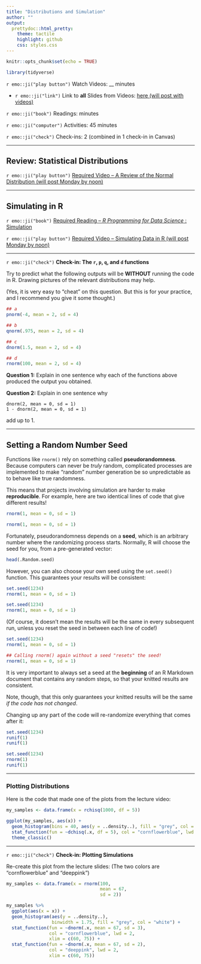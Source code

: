 ```yaml
---
title: "Distributions and Simulation"
author: ""
output:
  prettydoc::html_pretty:
    theme: tactile
    highlight: github
    css: styles.css
---
```


```r
knitr::opts_chunk$set(echo = TRUE)

library(tidyverse)
```

`r emo::ji("play button")` Watch Videos: __ minutes
  
  * `r emo::ji("link")` Link to **all** Slides from Videos: [here (will post with videos)]()

`r emo::ji("book")` Readings:  minutes   

`r emo::ji("computer")` Activities: 45 minutes  
  
`r emo::ji("check")` Check-ins: 2 (combined in 1 check-in in Canvas)

---

## Review: Statistical Distributions

`r emo::ji("play button")` [Required Video -- A Review of the Normal Distribution (will post Monday by noon)]()

---

## Simulating in R

`r emo::ji("book")` [Required Reading -- _R Programming for Data Science_ : Simulation](https://bookdown.org/rdpeng/rprogdatascience/simulation.html)

`r emo::ji("play button")` [Required Video -- Simulating Data in R (will post Monday by noon)]()

---

`r emo::ji("check")` **Check-in: The `r`, `p`, `q`, and `d` functions**

Try to predict what the following outputs will be **WITHOUT** running the code
in R.  Drawing pictures of the relevant distributions may help.

(Yes, it is very easy to "cheat" on this question. But this is for your
practice, and I recommend you give it some thought.)

```r
## a
pnorm(-4, mean = 2, sd = 4)

## b
qnorm(.975, mean = 2, sd = 4)

## c
dnorm(1.5, mean = 2, sd = 4)

## d
rnorm(100, mean = 2, sd = 4)
```

**Question 1:** Explain in one sentence why each of the functions above produced the output you obtained. 

**Question 2:** Explain in one sentence why

```
dnorm(2, mean = 0, sd = 1)
1 - dnorm(2, mean = 0, sd = 1)
```
add up to 1.

---


## Setting a Random Number Seed

Functions like `rnorm()` rely on something called **pseudorandomness**.
Because computers can never be *truly* random, complicated processes are
implemented to make "random" number generation be so unpredictable as to behave
like true randomness.

This means that projects involving simulation are harder to make
**reproducible**. For example, here are two identical lines of code that give
different results!

```r
rnorm(1, mean = 0, sd = 1)
```


```r
rnorm(1, mean = 0, sd = 1)
```


Fortunately, pseudorandomness depends on a **seed**, which is an arbitrary
number where the randomizing process starts.  Normally, R will choose the seed
for you, from a pre-generated vector:

```r
head(.Random.seed)
```

However, you can also choose your own seed using the `set.seed()` function. This
guarantees your results will be consistent:

```r
set.seed(1234)
rnorm(1, mean = 0, sd = 1)
```


```r
set.seed(1234)
rnorm(1, mean = 0, sd = 1)
```

(Of course, it doesn't mean the results will be the same in every subsequent
run, unless you reset the seed in between each line of code!)

```r
set.seed(1234)
rnorm(1, mean = 0, sd = 1)

## Calling rnorm() again without a seed "resets" the seed! 
rnorm(1, mean = 0, sd = 1)
```

It is very important to always set a seed at the **beginning** of an R Markdown
document that contains any random steps, so that your knitted results are
consistent.

Note, though, that this only guarantees your knitted results will be the same
*if the code has not changed*.

Changing up any part of the code will re-randomize everything that comes after
it:

```r
set.seed(1234)
runif(1)
runif(1)
```

```r
set.seed(1234)
rnorm(1)
runif(1)
```


---


### Plotting Distributions

Here is the code that made one of the plots from the lecture video:

```r
my_samples <- data.frame(x = rchisq(1000, df = 5))

ggplot(my_samples, aes(x)) + 
  geom_histogram(bins = 40, aes(y = ..density..), fill = "grey", col = "white") + 
  stat_function(fun = ~dchisq(.x, df = 5), col = "cornflowerblue", lwd = 2) +
  theme_classic()
```

---

`r emo::ji("check")` **Check-in: Plotting Simulations**

Re-create this plot from the lecture slides:
(The two colors are "cornflowerblue" and "deeppink")

```r
my_samples <- data.frame(x = rnorm(100, 
                                   mean = 67, 
                                   sd = 2))

my_samples %>%
  ggplot(aes(x = x)) +
  geom_histogram(aes(y = ..density..), 
                 binwidth = 1.75, fill = "grey", col = "white") +
  stat_function(fun = ~dnorm(.x, mean = 67, sd = 3), 
                col = "cornflowerblue", lwd = 2, 
                xlim = c(60, 75)) +
  stat_function(fun = ~dnorm(.x, mean = 67, sd = 2), 
                col = "deeppink", lwd = 2, 
                xlim = c(60, 75))
```

